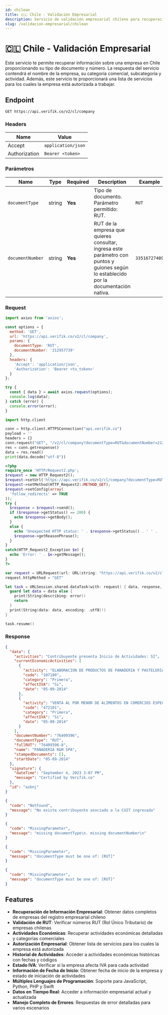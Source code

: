 ```yaml
---
id: chilean
title: 🇨🇱 Chile - Validación Empresarial
description: Servicio de validación empresarial chileno para recuperación de información de empresas
slug: /validacion-empresarial/chilean
---
```



# 🇨🇱 Chile - Validación Empresarial

Este servicio te permite recuperar información sobre una empresa en Chile proporcionando su tipo de documento y número. La respuesta del servicio contendrá el nombre de la empresa, su categoría comercial, subcategoría y actividad. Además, este servicio te proporcionará una lista de servicios para los cuales la empresa está autorizada a trabajar.

## Endpoint

```
GET https://api.verifik.co/v2/cl/company
```

### Headers

| Name          | Value              |
| ------------- | ------------------ |
| Accept        | `application/json` |
| Authorization | `Bearer <token>`   |

### Parámetros

| Name | Type | Required | Description | Example |
| ---- | ---- | -------- | ----------- | ------- |
| `documentType` | string | **Yes** | Tipo de documento. Parámetro permitido: RUT. | `RUT` |
| `documentNumber` | string | **Yes** | RUT de la empresa que quieres consultar, ingresa este parámetro con puntos y guiones según lo establecido por la documentación nativa. | `33516727409` |

### Request

<Tabs>
  <TabItem value="javascript" label="JavaScript">

```javascript
import axios from 'axios';

const options = {
  method: 'GET',
  url: 'https://api.verifik.co/v2/cl/company',
  params: {
    documentType: 'RUT',
    documentNumber: '212957739'
  },
  headers: {
    'Accept': 'application/json',
    'Authorization': 'Bearer <tu_token>'
  }
};

try {
  const { data } = await axios.request(options);
  console.log(data);
} catch (error) {
  console.error(error);
}
```

  </TabItem>
  <TabItem value="python" label="Python">

```python
import http.client

conn = http.client.HTTPSConnection("api.verifik.co")
payload = ''
headers = {}
conn.request("GET", "/v2/cl/company?documentType=RUT&documentNumber=212957739", payload, headers)
res = conn.getresponse()
data = res.read()
print(data.decode("utf-8"))
```

  </TabItem>
  <TabItem value="php" label="PHP">

```php
<?php
require_once 'HTTP/Request2.php';
$request = new HTTP_Request2();
$request->setUrl('https://api.verifik.co/v2/cl/company?documentType=RUT&documentNumber=212957739');
$request->setMethod(HTTP_Request2::METHOD_GET);
$request->setConfig(array(
  'follow_redirects' => TRUE
));
try {
  $response = $request->send();
  if ($response->getStatus() == 200) {
    echo $response->getBody();
  }
  else {
    echo 'Unexpected HTTP status: ' . $response->getStatus() . ' ' .
    $response->getReasonPhrase();
  }
}
catch(HTTP_Request2_Exception $e) {
  echo 'Error: ' . $e->getMessage();
}
?>
```

  </TabItem>
  <TabItem value="swift" label="Swift">

```swift
var request = URLRequest(url: URL(string: "https://api.verifik.co/v2/cl/company?documentType=RUT&documentNumber=212957739")!,timeoutInterval: Double.infinity)
request.httpMethod = "GET"

let task = URLSession.shared.dataTask(with: request) { data, response, error in 
  guard let data = data else {
    print(String(describing: error))
    return
  }
  print(String(data: data, encoding: .utf8)!)
}

task.resume()
```

  </TabItem>
</Tabs>

### Response

<Tabs>
  <TabItem value="200" label="200">

```json
{
  "data": {
    "activities": "Contribuyente presenta Inicio de Actividades: SI",
    "currentEconomicActivities": [
      {
        "activity": "ELABORACION DE PRODUCTOS DE PANADERIA Y PASTELERIA",
        "code": "107100",
        "category": "Primera",
        "affectIVA": "Si",
        "date": "05-09-2014"
      },
      {
        "activity": "VENTA AL POR MENOR DE ALIMENTOS EN COMERCIOS ESPECIALIZADOS (ALMACENES",
        "code": "472101",
        "category": "Primera",
        "affectIVA": "Si",
        "date": "05-09-2014"
      }
    ],
    "documentNumber": "76409396",
    "documentType": "RUT",
    "fullRUT": "76409396-8",
    "name": "PANADERIA R&M SPA",
    "stampedDocuments": [],
    "startDate": "05-09-2014"
  },
  "signature": {
    "dateTime": "September 4, 2023 3:07 PM",
    "message": "Certified by Verifik.co"
  },
  "id": "azbnj"
}
```

  </TabItem>
  <TabItem value="404" label="404">

```json
{
  "code": "NotFound",
  "message": "No existe contribuyente asociado a la CUIT ingresada"
}
```

  </TabItem>
  <TabItem value="409" label="409">

```json
{
  "code": "MissingParameter",
  "message": "missing documentType\n. missing documentNumber\n"
}
```
```json
{
  "code": "MissingParameter",
  "message": "documentType must be one of: [RUT]"
}
```

  </TabItem>
  <TabItem value="409-validation" label="409 - Validation">

```json
{
  "code": "MissingParameter",
  "message": "documentType must be one of: [RUT]"
}
```

  </TabItem>
</Tabs>

## Features

- **Recuperación de Información Empresarial**: Obtener datos completos de empresas del registro empresarial chileno
- **Validación de RUT**: Verificar números RUT (Rol Único Tributario) de empresas chilenas
- **Actividades Económicas**: Recuperar actividades económicas detalladas y categorías comerciales
- **Autorización Empresarial**: Obtener lista de servicios para los cuales la empresa está autorizada
- **Historial de Actividades**: Acceder a actividades económicas históricas con fechas y códigos
- **Estado IVA**: Verificar si la empresa afecta IVA para cada actividad
- **Información de Fecha de Inicio**: Obtener fecha de inicio de la empresa y estado de iniciación de actividades
- **Múltiples Lenguajes de Programación**: Soporte para JavaScript, Python, PHP y Swift
- **Datos en Tiempo Real**: Acceder a información empresarial actual y actualizada
- **Manejo Completo de Errores**: Respuestas de error detalladas para varios escenarios
